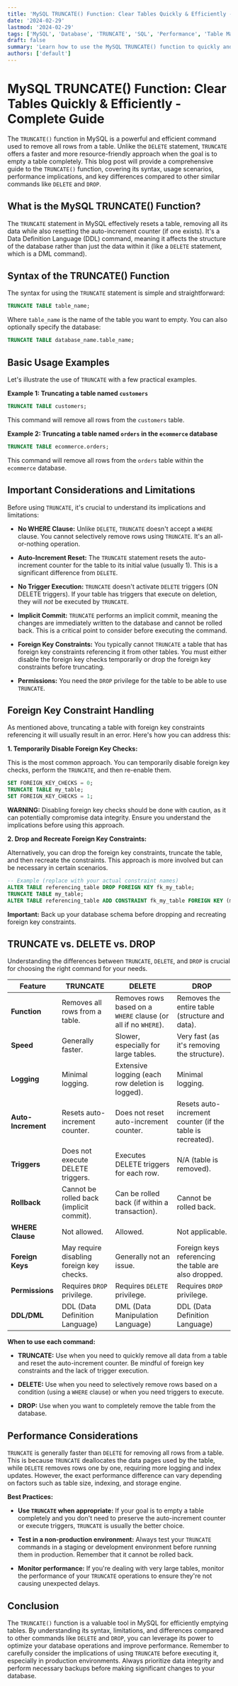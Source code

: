 ```yaml
---
title: 'MySQL TRUNCATE() Function: Clear Tables Quickly & Efficiently - Complete Guide'
date: '2024-02-29'
lastmod: '2024-02-29'
tags: ['MySQL', 'Database', 'TRUNCATE', 'SQL', 'Performance', 'Table Management', 'Data Manipulation']
draft: false
summary: 'Learn how to use the MySQL TRUNCATE() function to quickly and efficiently remove all data from a table. This comprehensive guide covers syntax, usage examples, performance considerations, and important differences between TRUNCATE, DELETE, and DROP commands.'
authors: ['default']
---
```


# MySQL TRUNCATE() Function: Clear Tables Quickly & Efficiently - Complete Guide

The `TRUNCATE()` function in MySQL is a powerful and efficient command used to remove all rows from a table. Unlike the `DELETE` statement, `TRUNCATE` offers a faster and more resource-friendly approach when the goal is to empty a table completely. This blog post will provide a comprehensive guide to the `TRUNCATE()` function, covering its syntax, usage scenarios, performance implications, and key differences compared to other similar commands like `DELETE` and `DROP`.

## What is the MySQL TRUNCATE() Function?

The `TRUNCATE` statement in MySQL effectively resets a table, removing all its data while also resetting the auto-increment counter (if one exists).  It's a Data Definition Language (DDL) command, meaning it affects the structure of the database rather than just the data within it (like a `DELETE` statement, which is a DML command).

## Syntax of the TRUNCATE() Function

The syntax for using the `TRUNCATE` statement is simple and straightforward:

```sql
TRUNCATE TABLE table_name;
```

Where `table_name` is the name of the table you want to empty.  You can also optionally specify the database:

```sql
TRUNCATE TABLE database_name.table_name;
```

## Basic Usage Examples

Let's illustrate the use of `TRUNCATE` with a few practical examples.

**Example 1: Truncating a table named `customers`**

```sql
TRUNCATE TABLE customers;
```

This command will remove all rows from the `customers` table.

**Example 2: Truncating a table named `orders` in the `ecommerce` database**

```sql
TRUNCATE TABLE ecommerce.orders;
```

This command will remove all rows from the `orders` table within the `ecommerce` database.

## Important Considerations and Limitations

Before using `TRUNCATE`, it's crucial to understand its implications and limitations:

*   **No WHERE Clause:**  Unlike `DELETE`, `TRUNCATE` doesn't accept a `WHERE` clause. You cannot selectively remove rows using `TRUNCATE`. It's an all-or-nothing operation.

*   **Auto-Increment Reset:** The `TRUNCATE` statement resets the auto-increment counter for the table to its initial value (usually 1).  This is a significant difference from `DELETE`.

*   **No Trigger Execution:**  `TRUNCATE` doesn't activate `DELETE` triggers (ON DELETE triggers). If your table has triggers that execute on deletion, they will *not* be executed by `TRUNCATE`.

*   **Implicit Commit:**  `TRUNCATE` performs an implicit commit, meaning the changes are immediately written to the database and cannot be rolled back.  This is a critical point to consider before executing the command.

*   **Foreign Key Constraints:** You typically cannot `TRUNCATE` a table that has foreign key constraints referencing it from other tables.  You must either disable the foreign key checks temporarily or drop the foreign key constraints before truncating.

*   **Permissions:**  You need the `DROP` privilege for the table to be able to use `TRUNCATE`.

## Foreign Key Constraint Handling

As mentioned above, truncating a table with foreign key constraints referencing it will usually result in an error.  Here's how you can address this:

**1. Temporarily Disable Foreign Key Checks:**

This is the most common approach. You can temporarily disable foreign key checks, perform the `TRUNCATE`, and then re-enable them.

```sql
SET FOREIGN_KEY_CHECKS = 0;
TRUNCATE TABLE my_table;
SET FOREIGN_KEY_CHECKS = 1;
```

**WARNING:** Disabling foreign key checks should be done with caution, as it can potentially compromise data integrity. Ensure you understand the implications before using this approach.

**2. Drop and Recreate Foreign Key Constraints:**

Alternatively, you can drop the foreign key constraints, truncate the table, and then recreate the constraints.  This approach is more involved but can be necessary in certain scenarios.

```sql
-- Example (replace with your actual constraint names)
ALTER TABLE referencing_table DROP FOREIGN KEY fk_my_table;
TRUNCATE TABLE my_table;
ALTER TABLE referencing_table ADD CONSTRAINT fk_my_table FOREIGN KEY (my_table_id) REFERENCES my_table(id);
```

**Important:**  Back up your database schema before dropping and recreating foreign key constraints.

## TRUNCATE vs. DELETE vs. DROP

Understanding the differences between `TRUNCATE`, `DELETE`, and `DROP` is crucial for choosing the right command for your needs.

| Feature          | TRUNCATE                                      | DELETE                                                      | DROP                                                         |
|-------------------|----------------------------------------------|---------------------------------------------------------------|---------------------------------------------------------------|
| **Function**      | Removes all rows from a table.              | Removes rows based on a `WHERE` clause (or all if no `WHERE`). | Removes the entire table (structure and data).                 |
| **Speed**         | Generally faster.                             | Slower, especially for large tables.                          | Very fast (as it's removing the structure).                 |
| **Logging**       | Minimal logging.                              | Extensive logging (each row deletion is logged).              | Minimal logging.                                             |
| **Auto-Increment**| Resets auto-increment counter.                | Does not reset auto-increment counter.                        | Resets auto-increment counter (if the table is recreated).     |
| **Triggers**      | Does not execute DELETE triggers.           | Executes DELETE triggers for each row.                      | N/A (table is removed).                                     |
| **Rollback**      | Cannot be rolled back (implicit commit).     | Can be rolled back (if within a transaction).                  | Cannot be rolled back.                                     |
| **WHERE Clause**   | Not allowed.                                  | Allowed.                                                      | Not applicable.                                               |
| **Foreign Keys**  | May require disabling foreign key checks.   | Generally not an issue.                                      | Foreign keys referencing the table are also dropped.          |
| **Permissions**    | Requires `DROP` privilege.                    | Requires `DELETE` privilege.                                  | Requires `DROP` privilege.                                   |
| **DDL/DML**      | DDL (Data Definition Language)               | DML (Data Manipulation Language)                            | DDL (Data Definition Language)                               |

**When to use each command:**

*   **TRUNCATE:** Use when you need to quickly remove all data from a table and reset the auto-increment counter.  Be mindful of foreign key constraints and the lack of trigger execution.

*   **DELETE:** Use when you need to selectively remove rows based on a condition (using a `WHERE` clause) or when you need triggers to execute.

*   **DROP:** Use when you want to completely remove the table from the database.

## Performance Considerations

`TRUNCATE` is generally faster than `DELETE` for removing all rows from a table.  This is because `TRUNCATE` deallocates the data pages used by the table, while `DELETE` removes rows one by one, requiring more logging and index updates.  However, the exact performance difference can vary depending on factors such as table size, indexing, and storage engine.

**Best Practices:**

*   **Use `TRUNCATE` when appropriate:**  If your goal is to empty a table completely and you don't need to preserve the auto-increment counter or execute triggers, `TRUNCATE` is usually the better choice.

*   **Test in a non-production environment:**  Always test your `TRUNCATE` commands in a staging or development environment before running them in production.  Remember that it cannot be rolled back.

*   **Monitor performance:**  If you're dealing with very large tables, monitor the performance of your `TRUNCATE` operations to ensure they're not causing unexpected delays.

## Conclusion

The `TRUNCATE()` function is a valuable tool in MySQL for efficiently emptying tables. By understanding its syntax, limitations, and differences compared to other commands like `DELETE` and `DROP`, you can leverage its power to optimize your database operations and improve performance. Remember to carefully consider the implications of using `TRUNCATE` before executing it, especially in production environments. Always prioritize data integrity and perform necessary backups before making significant changes to your database.